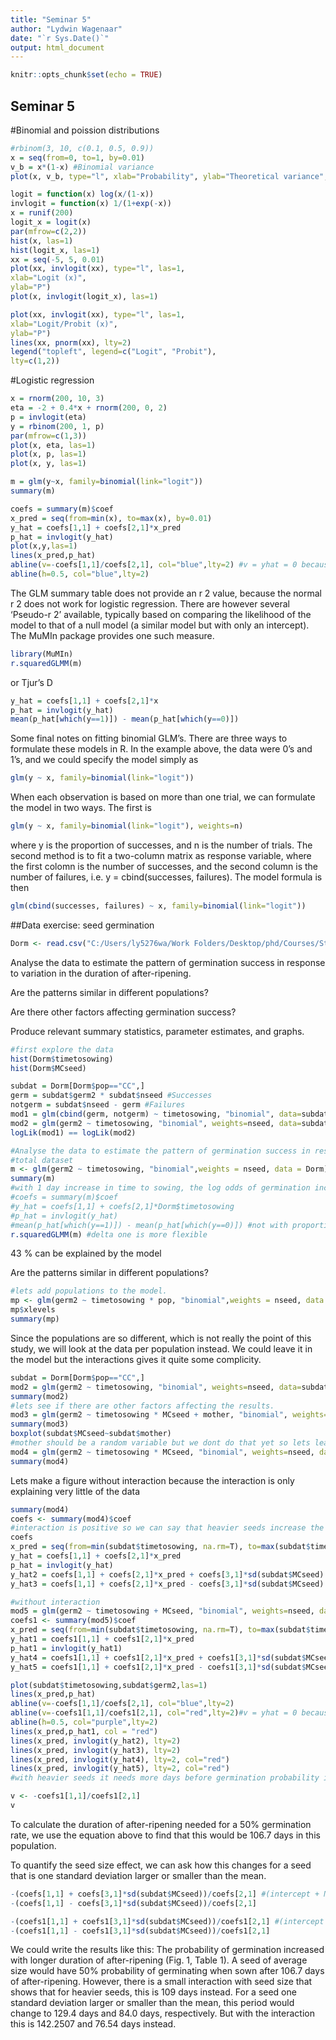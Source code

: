 ```yaml
---
title: "Seminar 5"
author: "Lydwin Wagenaar"
date: "`r Sys.Date()`"
output: html_document
---
```


```r
knitr::opts_chunk$set(echo = TRUE)
```

## Seminar 5
#Binomial and poission distributions
```r
#rbinom(3, 10, c(0.1, 0.5, 0.9))
x = seq(from=0, to=1, by=0.01)
v_b = x*(1-x) #Binomial variance
plot(x, v_b, type="l", xlab="Probability", ylab="Theoretical variance", las=1)
```
```r
logit = function(x) log(x/(1-x))
invlogit = function(x) 1/(1+exp(-x))
x = runif(200)
logit_x = logit(x)
par(mfrow=c(2,2))
hist(x, las=1)
hist(logit_x, las=1)
xx = seq(-5, 5, 0.01)
plot(xx, invlogit(xx), type="l", las=1,
xlab="Logit (x)",
ylab="P")
plot(x, invlogit(logit_x), las=1)
```
```r
plot(xx, invlogit(xx), type="l", las=1,
xlab="Logit/Probit (x)",
ylab="P")
lines(xx, pnorm(xx), lty=2)
legend("topleft", legend=c("Logit", "Probit"),
lty=c(1,2))

```
#Logistic regression
```r
x = rnorm(200, 10, 3)
eta = -2 + 0.4*x + rnorm(200, 0, 2)
p = invlogit(eta)
y = rbinom(200, 1, p)
par(mfrow=c(1,3))
plot(x, eta, las=1)
plot(x, p, las=1)
plot(x, y, las=1)
```
```r
m = glm(y~x, family=binomial(link="logit"))
summary(m)

```
```r
coefs = summary(m)$coef
x_pred = seq(from=min(x), to=max(x), by=0.01)
y_hat = coefs[1,1] + coefs[2,1]*x_pred
p_hat = invlogit(y_hat)
plot(x,y,las=1) 
lines(x_pred,p_hat)
abline(v=-coefs[1,1]/coefs[2,1], col="blue",lty=2) #v = yhat = 0 because invlogit(0) = 0.5
abline(h=0.5, col="blue",lty=2)

```
The GLM summary table does not provide an r
2 value, because the normal r
2 does not work for logistic
regression. There are however several ‘Pseudo-r 2’ available, typically based on comparing the likelihood of
the model to that of a null model (a similar model but with only an intercept). The MuMIn package provides
one such measure.
```r
library(MuMIn)
r.squaredGLMM(m)
```
or Tjur’s D
```r
y_hat = coefs[1,1] + coefs[2,1]*x
p_hat = invlogit(y_hat)
mean(p_hat[which(y==1)]) - mean(p_hat[which(y==0)])
```
Some final notes on fitting binomial GLM’s. There are three ways to formulate these models in R. In the
example above, the data were 0’s and 1’s, and we could specify the model simply as
```r
glm(y ~ x, family=binomial(link="logit"))
```
When each observation is based on more than one trial, we can formulate the model in two ways. The first is
```r
glm(y ~ x, family=binomial(link="logit"), weights=n)
```

where y is the proportion of successes, and n is the number of trials. The second method is to fit a two-column
matrix as response variable, where the first colomn is the number of successes, and the second column is the
number of failures, i.e. y = cbind(successes, failures). The model formula is then
```r
glm(cbind(successes, failures) ~ x, family=binomial(link="logit"))

```

##Data exercise: seed germination

```r
Dorm <- read.csv("C:/Users/ly5276wa/Work Folders/Desktop/phd/Courses/Statistics course/R/CourseStat/dormancy.csv")
```

Analyse the data to estimate the pattern of germination success in response to variation in the duration of after-ripening. 

Are the patterns similar in different populations? 

Are there other factors affecting germination success? 

Produce relevant summary statistics, parameter estimates, and graphs.

```r
#first explore the data
hist(Dorm$timetosowing)
hist(Dorm$MCseed)

subdat = Dorm[Dorm$pop=="CC",]
germ = subdat$germ2 * subdat$nseed #Successes
notgerm = subdat$nseed - germ #Failures
mod1 = glm(cbind(germ, notgerm) ~ timetosowing, "binomial", data=subdat)
mod2 = glm(germ2 ~ timetosowing, "binomial", weights=nseed, data=subdat)
logLik(mod1) == logLik(mod2)

#Analyse the data to estimate the pattern of germination success in response to variation in the duration of after-ripening. 
#total dataset
m <- glm(germ2 ~ timetosowing, "binomial",weights = nseed, data = Dorm)
summary(m)
#with 1 day increase in time to sowing, the log odds of germination increased with 0.03 (SE = +- 0.002). 
#coefs = summary(m)$coef
#y_hat = coefs[1,1] + coefs[2,1]*Dorm$timetosowing
#p_hat = invlogit(y_hat)
#mean(p_hat[which(y==1)]) - mean(p_hat[which(y==0)]) #not with proportions!
r.squaredGLMM(m) #delta one is more flexible


```
43 % can be explained by the model


Are the patterns similar in different populations? 

```r
#lets add populations to the model.
mp <- glm(germ2 ~ timetosowing * pop, "binomial",weights = nseed, data = Dorm)
mp$xlevels
summary(mp)
```
Since the populations are so different, which is not really the point of this study, we will look at the data per population instead. We could leave it in the model but the interactions gives it quite some complicity. 

```r
subdat = Dorm[Dorm$pop=="CC",]
mod2 = glm(germ2 ~ timetosowing, "binomial", weights=nseed, data=subdat)
summary(mod2)
#lets see if there are other factors affecting the results.
mod3 = glm(germ2 ~ timetosowing * MCseed + mother, "binomial", weights=nseed, data=subdat)
summary(mod3)
boxplot(subdat$MCseed~subdat$mother)
#mother should be a random variable but we dont do that yet so lets leave it out for now.
mod4 = glm(germ2 ~ timetosowing * MCseed, "binomial", weights=nseed, data=subdat)
summary(mod4)
```
Lets make a figure without interaction because the interaction is only explaining very little of the data
```r
summary(mod4)
coefs <- summary(mod4)$coef
#interaction is positive so we can say that heavier seeds increase the time affecting the germination.
coefs
x_pred = seq(from=min(subdat$timetosowing, na.rm=T), to=max(subdat$timetosowing, na.rm=T), by=0.01) #making the probability graph
y_hat = coefs[1,1] + coefs[2,1]*x_pred
p_hat = invlogit(y_hat)
y_hat2 = coefs[1,1] + coefs[2,1]*x_pred + coefs[3,1]*sd(subdat$MCseed)
y_hat3 = coefs[1,1] + coefs[2,1]*x_pred - coefs[3,1]*sd(subdat$MCseed)

#without interaction
mod5 = glm(germ2 ~ timetosowing + MCseed, "binomial", weights=nseed, data=subdat)
coefs1 <- summary(mod5)$coef
x_pred = seq(from=min(subdat$timetosowing, na.rm=T), to=max(subdat$timetosowing, na.rm=T), by=0.01) #making the probability graph
y_hat1 = coefs1[1,1] + coefs1[2,1]*x_pred
p_hat1 = invlogit(y_hat1)
y_hat4 = coefs1[1,1] + coefs1[2,1]*x_pred + coefs1[3,1]*sd(subdat$MCseed)
y_hat5 = coefs1[1,1] + coefs1[2,1]*x_pred - coefs1[3,1]*sd(subdat$MCseed)

plot(subdat$timetosowing,subdat$germ2,las=1) 
lines(x_pred,p_hat)
abline(v=-coefs[1,1]/coefs[2,1], col="blue",lty=2)
abline(v=-coefs1[1,1]/coefs1[2,1], col="red",lty=2)#v = yhat = 0 because invlogit(0) = 0.5
abline(h=0.5, col="purple",lty=2)
lines(x_pred,p_hat1, col = "red")
lines(x_pred, invlogit(y_hat2), lty=2)
lines(x_pred, invlogit(y_hat3), lty=2)
lines(x_pred, invlogit(y_hat4), lty=2, col="red")
lines(x_pred, invlogit(y_hat5), lty=2, col="red")
#with heavier seeds it needs more days before germination probability is 0.5% which was seen in the summary table since interaction was a + number

v <- -coefs1[1,1]/coefs1[2,1]
v
```
To calculate the duration of after-ripening needed for a 50% germination rate, we use the equation above to find that this would be 106.7 days in this population.


To quantify the seed size effect, we can ask how this changes for a seed that is one standard deviation larger or smaller than the mean.

```r
-(coefs[1,1] + coefs[3,1]*sd(subdat$MCseed))/coefs[2,1] #(intercept + MCseed*sd) / slope time to sowing.
-(coefs[1,1] - coefs[3,1]*sd(subdat$MCseed))/coefs[2,1]

-(coefs1[1,1] + coefs1[3,1]*sd(subdat$MCseed))/coefs1[2,1] #(intercept + MCseed*sd) / slope time to sowing.
-(coefs1[1,1] - coefs1[3,1]*sd(subdat$MCseed))/coefs1[2,1]
```

We could write the results like this: The probability of germination increased with longer duration of after-ripening (Fig. 1, Table 1). A seed of average size would have 50% probability of germinating when sown after 106.7 days of after-ripening. However, there is a small interaction with seed size that shows that for heavier seeds, this is 109 days instead. For a seed one standard deviation larger or smaller than the mean, this period would change to 129.4 days and 84.0 days, respectively. But with the interaction this is 142.2507 and 76.54 days instead.
